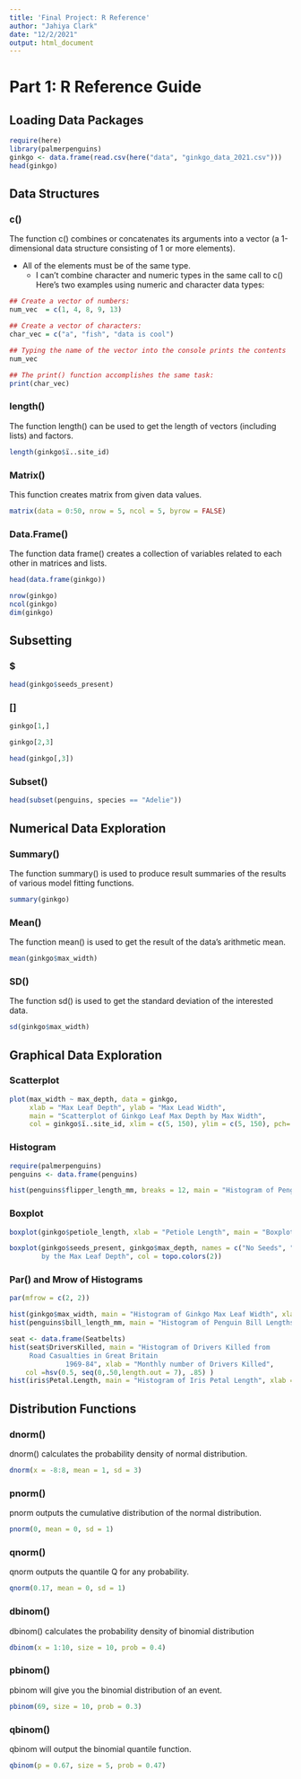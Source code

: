 ```yaml
---
title: 'Final Project: R Reference'
author: "Jahiya Clark"
date: "12/2/2021"
output: html_document
---
```


# Part 1: R Reference Guide {.tabset .tabset-pills}


## Loading Data Packages 

```r
require(here)
library(palmerpenguins)
ginkgo <- data.frame(read.csv(here("data", "ginkgo_data_2021.csv")))
head(ginkgo)
```


## Data Structures

### c()

The function c() combines or concatenates its arguments into a vector (a 1-dimensional data structure consisting of 1 or more elements).

* All of the elements must be of the same type.
  + I can’t combine character and numeric types in the same call to c()
Here’s two examples using numeric and character data types:

```r
## Create a vector of numbers:
num_vec  = c(1, 4, 8, 9, 13)

## Create a vector of characters:
char_vec = c("a", "fish", "data is cool")

## Typing the name of the vector into the console prints the contents
num_vec

## The print() function accomplishes the same task:
print(char_vec)
```

### length()

The function length() can be used to get the length of vectors (including lists) and factors.
```r
length(ginkgo$ï..site_id)
```
### Matrix()

This function creates matrix from given data values. 
```r
matrix(data = 0:50, nrow = 5, ncol = 5, byrow = FALSE)
```
### Data.Frame()

The function data frame() creates a collection of variables related to each other in matrices and lists.

```r
head(data.frame(ginkgo))

```
```r
nrow(ginkgo)
ncol(ginkgo)
dim(ginkgo)
```


## Subsetting

### $
```r
head(ginkgo$seeds_present)
```

### []

```r
ginkgo[1,]

ginkgo[2,3]

head(ginkgo[,3])
```
### Subset()

```r
head(subset(penguins, species == "Adelie"))
```


## Numerical Data Exploration

### Summary()

The function summary() is  used to produce result summaries of the results of various model fitting functions. 
```r
summary(ginkgo)
```
### Mean()

The function mean() is used to get the result of the data's arithmetic mean. 
```r
mean(ginkgo$max_width)
```
### SD()

The function sd() is used to get the standard deviation of the interested data.

```r
sd(ginkgo$max_width)
```



## Graphical Data Exploration

### Scatterplot
```r
plot(max_width ~ max_depth, data = ginkgo, 
     xlab = "Max Leaf Depth", ylab = "Max Lead Width",
     main = "Scatterplot of Ginkgo Leaf Max Depth by Max Width",
     col = ginkgo$ï..site_id, xlim = c(5, 150), ylim = c(5, 150), pch= 5, cex = 1.5)
```


### Histogram

```r
require(palmerpenguins)
penguins <- data.frame(penguins)

hist(penguins$flipper_length_mm, breaks = 12, main = "Histogram of Penguin Flipper Lengths", xlab = "Flipper Length (mm)", col = cm.colors(12))
```

### Boxplot

```r
boxplot(ginkgo$petiole_length, xlab = "Petiole Length", main = "Boxplot of Petiole Length", col = "aliceblue")
```
```r
boxplot(ginkgo$seeds_present, ginkgo$max_depth, names = c("No Seeds", "Seed Present"), main = "Boxplot of Seed Presence 
        by the Max Leaf Depth", col = topo.colors(2))
```

### Par() and Mrow of Histograms

```r
par(mfrow = c(2, 2))

hist(ginkgo$max_width, main = "Histogram of Ginkgo Max Leaf Width", xlab = "Max Leaf Width", col = heat.colors(10))
hist(penguins$bill_length_mm, main = "Histogram of Penguin Bill Lengths", xlab = "Bill lengths (mm)", col= terrain.colors(13))

seat <- data.frame(Seatbelts)
hist(seat$DriversKilled, main = "Histogram of Drivers Killed from 
     Road Casualties in Great Britain
              1969-84", xlab = "Monthly number of Drivers Killed", 
    col =hsv(0.5, seq(0,.50,length.out = 7), .85) )
hist(iris$Petal.Length, main = "Histogram of Iris Petal Length", xlab = "Petal Length", col=c(2,4,6,8))
```


## Distribution Functions

### dnorm()

dnorm() calculates the probability density of normal distribution.

```r
dnorm(x = -8:8, mean = 1, sd = 3) 
```

### pnorm()

pnorm outputs the cumulative distribution of the normal distribution. 

```r
pnorm(0, mean = 0, sd = 1)
```

### qnorm()

qnorm outputs the quantile Q for any probability. 

```r
qnorm(0.17, mean = 0, sd = 1)
```

### dbinom()

dbinom() calculates the probability density of binomial distribution

```r
dbinom(x = 1:10, size = 10, prob = 0.4)
```

### pbinom()

pbinom  will give you the binomial distribution of an event.

```r
pbinom(69, size = 10, prob = 0.3)
```

### qbinom()

qbinom will output the binomial quantile function. 

```r
qbinom(p = 0.67, size = 5, prob = 0.47)
```


